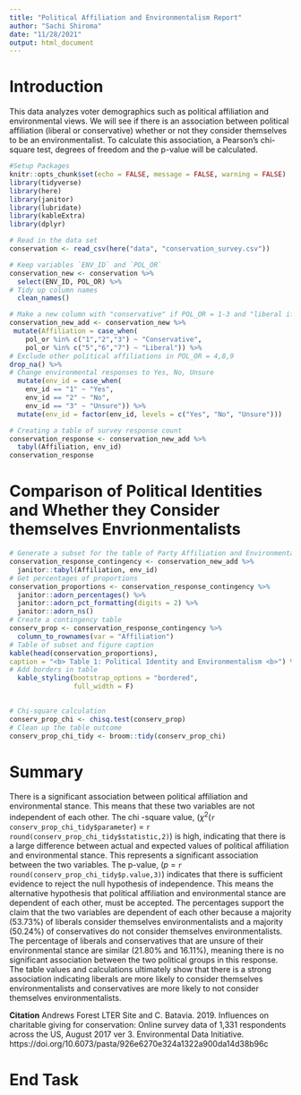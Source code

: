 ```yaml
---
title: "Political Affiliation and Environmentalism Report"
author: "Sachi Shiroma"
date: "11/28/2021"
output: html_document
---
```

# Introduction 
This data analyzes voter demographics such as political affiliation and environmental views.  We will see if there is an association between political affiliation (liberal or conservative) whether or not they consider themselves to be an environmentalist.  To calculate this association, a Pearson's chi-square test, degrees of freedom and the p-value will be calculated. 

```r
#Setup Packages
knitr::opts_chunk$set(echo = FALSE, message = FALSE, warning = FALSE)
library(tidyverse)
library(here)
library(janitor)
library(lubridate)
library(kableExtra)
library(dplyr)
```

```r
# Read in the data set
conservation <- read_csv(here("data", "conservation_survey.csv"))
```

```r
# Keep variables `ENV_ID` and `POL_OR` 
conservation_new <- conservation %>% 
  select(ENV_ID, POL_OR) %>% 
# Tidy up column names
  clean_names()
```

```r
# Make a new column with "conservative" if POL_OR = 1-3 and "liberal if POL_OR = 5-7
conservation_new_add <- conservation_new %>% 
 mutate(Affiliation = case_when(
    pol_or %in% c("1","2","3") ~ "Conservative",
    pol_or %in% c("5","6","7") ~ "Liberal")) %>% 
# Exclude other political affiliations in POL_OR = 4,8,9
drop_na() %>% 
# Change environmental responses to Yes, No, Unsure
  mutate(env_id = case_when(
    env_id == "1" ~ "Yes",
    env_id == "2" ~ "No",
    env_id == "3" ~ "Unsure")) %>% 
  mutate(env_id = factor(env_id, levels = c("Yes", "No", "Unsure")))
```


```r
# Creating a table of survey response count
conservation_response <- conservation_new_add %>% 
  tabyl(Affiliation, env_id)
conservation_response
```
# Comparison of Political Identities and Whether they Consider themselves Envrionmentalists
```r
# Generate a subset for the table of Party Affiliation and Environmental Response 
conservation_response_contingency <- conservation_new_add %>% 
  janitor::tabyl(Affiliation, env_id)
# Get percentages of proportions 
conservation_proportions <- conservation_response_contingency %>% 
  janitor::adorn_percentages() %>% 
  janitor::adorn_pct_formatting(digits = 2) %>% 
  janitor::adorn_ns()
# Create a contingency table 
conserv_prop <- conservation_response_contingency %>% 
  column_to_rownames(var = "Affiliation")
# Table of subset and figure caption 
kable(head(conservation_proportions),
caption = "<b> Table 1: Political Identity and Environmentalism <b>") %>% 
# Add borders in table
  kable_styling(bootstrap_options = "bordered",
                full_width = F)
 
```

```r
# Chi-square calculation
conserv_prop_chi <- chisq.test(conserv_prop)
# Clean up the table outcome 
conserv_prop_chi_tidy <- broom::tidy(conserv_prop_chi)
```

# Summary
There is a significant association between political affiliation and environmental stance.  This means that these two variables are not independent of each other.  The chi -square value, ($\chi$^2^(`r conserv_prop_chi_tidy$parameter`) = `r round(conserv_prop_chi_tidy$statistic,2)`) is high, indicating that there is a large difference between actual and expected values of political affiliation and environmental stance.  This represents a significant association between the two variables.  The p-value, (*p* = `r round(conserv_prop_chi_tidy$p.value,3)`) indicates that there is sufficient evidence to reject the null hypothesis of independence.  This means the alternative hypothesis that political affiliation and environmental stance are dependent of each other, must be accepted.  The percentages support the claim that the two variables are dependent of each other because a majority (53.73%) of liberals consider themselves environmentalists and a majority (50.24%) of conservatives do not consider themselves environmentalists.  The percentage of liberals and conservatives that are unsure of their environmental stance are similar (21.80% and 16.11%), meaning there is no significant association between the two political groups in this response.  The table values and calculations ultimately show that there is a strong association indicating liberals are more likely to consider themselves environmentalists and conservatives are more likely to not consider themselves environmentalists. 

**Citation**
Andrews Forest LTER Site and C. Batavia. 2019. Influences on charitable giving for conservation: Online survey data of 1,331 respondents across the US, August 2017 ver 3. Environmental Data Initiative. https://doi.org/10.6073/pasta/926e6270e324a1322a900da14d38b96c

# End Task